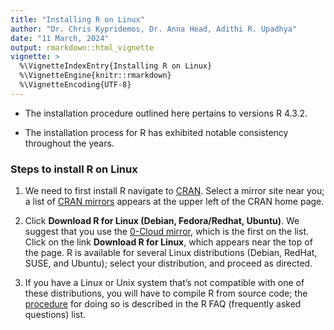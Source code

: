 ```yaml
---
title: "Installing R on Linux"
author: "Dr. Chris Kypridemos, Dr. Anna Head, Adithi R. Upadhya"
date: "11 March, 2024"
output: rmarkdown::html_vignette
vignette: >
  %\VignetteIndexEntry{Installing R on Linux}
  %\VignetteEngine{knitr::rmarkdown}
  %\VignetteEncoding{UTF-8}
---
```



- The installation procedure outlined here pertains to versions R 4.3.2. 

- The installation process for R has exhibited notable consistency throughout the years.

### Steps to install R on Linux

1. We need to first install R navigate to [CRAN](https://cran.r-project.org/). Select a mirror site near you; a list of [CRAN mirrors](https://cran.r-project.org/mirrors.html) appears at the upper left of the CRAN home page.

2. Click **Download R for Linux (Debian, Fedora/Redhat, Ubuntu)**. We suggest that you use the [0-Cloud mirror](https://cloud.r-project.org/), which is the first on the list. Click on the link **Download R for Linux**, which appears near the top of the page. R is available for several Linux distributions (Debian, RedHat, SUSE, and Ubuntu); select your distribution, and proceed as directed.

3. If you have a Linux or Unix system that's not compatible with one of these distributions, you will have to compile R from source code; the [procedure](https://cran.r-project.org/doc/FAQ/R-FAQ.html#How-can-R-be-installed-_0028Unix_002dlike_0029) for doing so is described in the R FAQ (frequently asked questions) list.

